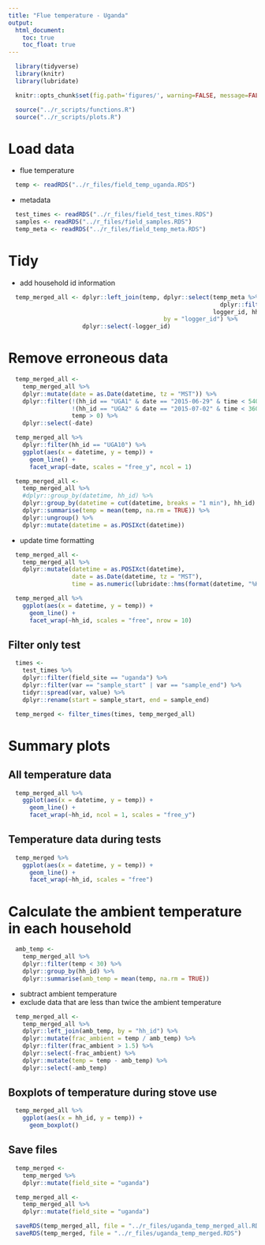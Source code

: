```yaml
---
title: "Flue temperature - Uganda"
output:
  html_document:
    toc: true
    toc_float: true
---
```


```r
  library(tidyverse)
  library(knitr)
  library(lubridate)
```

```r
  knitr::opts_chunk$set(fig.path='figures/', warning=FALSE, message=FALSE, cache=TRUE)
```

```r
  source("../r_scripts/functions.R")
  source("../r_scripts/plots.R")
```

# Load data

* flue temperature

```r
  temp <- readRDS("../r_files/field_temp_uganda.RDS")
```

* metadata

```r
  test_times <- readRDS("../r_files/field_test_times.RDS")
  samples <- readRDS("../r_files/field_samples.RDS")
  temp_meta <- readRDS("../r_files/field_temp_meta.RDS")
```

# Tidy

* add household id information

```r
  temp_merged_all <- dplyr::left_join(temp, dplyr::select(temp_meta %>%
                                                            dplyr::filter(field_site == "uganda"),
                                                          logger_id, hh_id, field_site),
                                            by = "logger_id") %>%
                     dplyr::select(-logger_id)
```

# Remove erroneous data

```r
  temp_merged_all <-
    temp_merged_all %>%
    dplyr::mutate(date = as.Date(datetime, tz = "MST")) %>%
    dplyr::filter(!(hh_id == "UGA1" & date == "2015-06-29" & time < 54000),
                  !(hh_id == "UGA2" & date == "2015-07-02" & time < 36000),
                  temp > 0) %>%
    dplyr::select(-date)
```

```r
  temp_merged_all %>%
    dplyr::filter(hh_id == "UGA10") %>%
    ggplot(aes(x = datetime, y = temp)) +
      geom_line() +
      facet_wrap(~date, scales = "free_y", ncol = 1)
```

```r
  temp_merged_all <- 
    temp_merged_all %>%
    #dplyr::group_by(datetime, hh_id) %>%
    dplyr::group_by(datetime = cut(datetime, breaks = "1 min"), hh_id) %>%
    dplyr::summarise(temp = mean(temp, na.rm = TRUE)) %>%
    dplyr::ungroup() %>%
    dplyr::mutate(datetime = as.POSIXct(datetime))
```

* update time formatting

```r
  temp_merged_all <-
    temp_merged_all %>%
    dplyr::mutate(datetime = as.POSIXct(datetime),
                  date = as.Date(datetime, tz = "MST"),
                  time = as.numeric(lubridate::hms(format(datetime, "%H:%M:%S"))))
```

```r
  temp_merged_all %>%
    ggplot(aes(x = datetime, y = temp)) +
      geom_line() +
      facet_wrap(~hh_id, scales = "free", nrow = 10)
```

## Filter only test

```r
  times <- 
    test_times %>%
    dplyr::filter(field_site == "uganda") %>%
    dplyr::filter(var == "sample_start" | var == "sample_end") %>%
    tidyr::spread(var, value) %>%
    dplyr::rename(start = sample_start, end = sample_end)
```

```r
  temp_merged <- filter_times(times, temp_merged_all)
```

# Summary plots

## All temperature data

```r
  temp_merged_all %>%
    ggplot(aes(x = datetime, y = temp)) +
      geom_line() +
      facet_wrap(~hh_id, ncol = 1, scales = "free_y")
```

## Temperature data during tests

```r
  temp_merged %>%
    ggplot(aes(x = datetime, y = temp)) +
      geom_line() +
      facet_wrap(~hh_id, scales = "free")
```

# Calculate the ambient temperature in each household

```r
  amb_temp <-
    temp_merged_all %>%
    dplyr::filter(temp < 30) %>%
    dplyr::group_by(hh_id) %>%
    dplyr::summarise(amb_temp = mean(temp, na.rm = TRUE))
```

* subtract ambient temperature
* exclude data that are less than twice the ambient temperature 

```r
  temp_merged_all <-
    temp_merged_all %>%
    dplyr::left_join(amb_temp, by = "hh_id") %>%
    dplyr::mutate(frac_ambient = temp / amb_temp) %>%
    dplyr::filter(frac_ambient > 1.5) %>%
    dplyr::select(-frac_ambient) %>%
    dplyr::mutate(temp = temp - amb_temp) %>%
    dplyr::select(-amb_temp)
```

## Boxplots of temperature during stove use

```r
  temp_merged_all %>%
    ggplot(aes(x = hh_id, y = temp)) +
      geom_boxplot()
```

## Save files

```r
  temp_merged <-
    temp_merged %>%
    dplyr::mutate(field_site = "uganda")
```

```r
  temp_merged_all <-
    temp_merged_all %>%
    dplyr::mutate(field_site = "uganda")
```

```r
  saveRDS(temp_merged_all, file = "../r_files/uganda_temp_merged_all.RDS")
  saveRDS(temp_merged, file = "../r_files/uganda_temp_merged.RDS")
```
